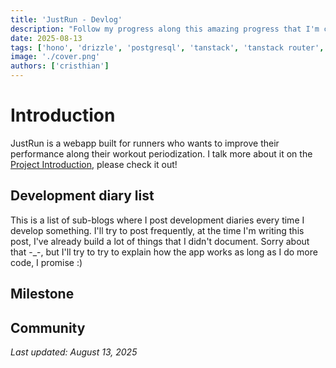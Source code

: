 ```yaml
---
title: 'JustRun - Devlog'
description: "Follow my progress along this amazing progress that I'm currently working"
date: 2025-08-13
tags: ['hono', 'drizzle', 'postgresql', 'tanstack', 'tanstack router', 'react query']
image: './cover.png'
authors: ['cristhian']
---
```


# Introduction

JustRun is a webapp built for runners who wants to improve their performance along their workout periodization. I talk more about it on the [Project Introduction](/projects/justrun), please check it out!

## Development diary list

This is a list of sub-blogs where I post development diaries every time I develop something. I'll try to post frequently, at the time I'm writing this post, I've already build a lot of things that I didn't document. Sorry about that -_-, but I'll try to try to explain how the app works as long as I do more code, I promise :)

<DevelopmentChapters 
  parentId="justrun-devlog"
/>

## Milestone

## Community

_Last updated: August 13, 2025_
